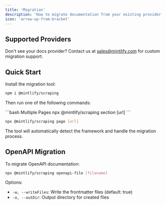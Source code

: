 ```yaml
---
title: 'Migration'
description: 'How to migrate documentation from your existing provider'
icon: 'arrow-up-from-bracket'
---
```


## Supported Providers

<CardGroup cols={2}>
  <Card title="Docusaurus" icon="docusaurus" />
  <Card title="GitBook" icon="book" />
  <Card title="ReadMe" icon="readme" />
</CardGroup>

Don't see your docs provider? Contact us at sales@mintlify.com for custom migration support.

## Quick Start

Install the migration tool:

```bash
npm i @mintlify/scraping
```

Then run one of the following commands:

<CodeGroup>
```bash Multiple Pages
npx @mintlify/scraping section [url]
```

```bash Single Page
npx @mintlify/scraping page [url]
```
</CodeGroup>

The tool will automatically detect the framework and handle the migration process.

## OpenAPI Migration

To migrate OpenAPI documentation:

```bash
npx @mintlify/scraping openapi-file [filename]
```

Options:
- `-w, --writeFiles`: Write the frontmatter files (default: true)
- `-o, --outDir`: Output directory for created files